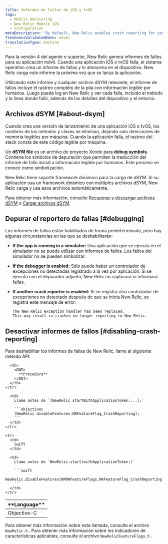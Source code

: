 ```yaml
---
title: Informes de fallos de iOS y tvOS
tags:
  - Mobile monitoring
  - New Relic Mobile iOS
  - Configuration
metaDescription: 'By default, New Relic enables crash reporting for your mobile iOS apps to help track and diagnose crashes.'
freshnessValidatedDate: never
translationType: machine
---
```


Para la versión 4 del agente o superior, New Relic genera informes de fallos para su aplicación móvil. Cuando una aplicación iOS o tvOS falla, el sistema operativo crea un informe de fallas y lo almacena en el dispositivo. New Relic carga este informe la próxima vez que se lanza la aplicación.

Utilizando este informe y cualquier archivo dSYM relevante, el informe de fallos incluye el rastreo completo de la pila con información legible por humanos. Luego puede log en New Relic y ver cada falla, incluido el método y la línea donde falló, además de los detalles del dispositivo y el entorno.

## Archivos dSYM [#about-dsym]

Cuando crea una versión de lanzamiento de una aplicación iOS o tvOS, los nombres de los métodos y clases se eliminan, dejando solo direcciones de memoria legibles por máquina. Cuando la aplicación falla, el rastreo del stack consta de este código legible por máquina.

Un <DNT>**dSYM file**</DNT> es un archivo de proyecto Xcode para <DNT>**debug symbols**</DNT>. Contiene los símbolos de depuración que permiten la traducción del informe de fallo inicial a información legible por humanos. Este proceso se conoce como simbolización.

New Relic tiene soporte framework dinámico para la carga de dSYM. Si su aplicación usa un framework dinámico con múltiples archivos dSYM, New Relic carga y usa esos archivos automáticamente.

Para obtener más información, consulte [Recuperar y descargar archivos dSYM](/docs/mobile-monitoring/new-relic-mobile-ios/install-configure/retrieve-upload-dsyms) o [Cargar archivos dSYM](/docs/mobile-monitoring/new-relic-mobile-ios/install-configure/upload-dsyms-bitcode-apps).

## Depurar el reportero de fallas [#debugging]

Los informes de fallos están habilitados de forma predeterminada, pero hay algunas circunstancias en las que se deshabilitarán:

* <DNT>**If the app is running in a simulator:**</DNT> Una aplicación que se ejecuta en el simulador no se puede utilizar con informes de fallos. Los fallos del simulador no se pueden simbolizar.

* <DNT>**If the debugger is enabled:**</DNT> Sólo puede haber un controlador de excepciones no detectadas registrado a la vez por aplicación. Si se ejecuta con el depurador adjunto, New Relic no capturará ni informará fallas.

* <DNT>**If another crash reporter is enabled:**</DNT> Si se registra otro controlador de excepciones no detectado después de que se inicia New Relic, se registra este mensaje de error:

  ```
  The New Relic exception handler has been replaced. 
  This may result in crashes no longer reporting to New Relic.
  ```

## Desactivar informes de fallos [#disabling-crash-reporting]

Para deshabilitar los informes de fallas de New Relic, llame al siguiente método API:

<table>
  <thead>
    <tr>
      <th style={{ width: "200px" }}>
        <DNT>
          **Language**
        </DNT>
      </th>

      <th>
        <DNT>
          **Procedure**
        </DNT>
      </th>
    </tr>
  </thead>

  <tbody>
    <tr>
      <td>
        Objective-C
      </td>

      <td>
        Llame antes de `[NewRelic startWithApplicationToken:...];`

        ```objectivec
        [NewRelic disableFeatures:NRFeatureFlag_CrashReporting];
        ```
      </td>
    </tr>

    <tr>
      <td>
        Swift
      </td>

      <td>
        Llame antes de `NewRelic.start(withApplicationToken:)`

        ```swift
        NewRelic.disableFeatures(NRMAFeatureFlags.NRFeatureFlag_CrashReporting)
        ```
      </td>
    </tr>
  </tbody>
</table>

Para obtener más información sobre esta llamada, consulte el archivo `NewRelic.h` . Para obtener más información sobre los indicadores de características aplicables, consulte el archivo `NewRelicFeatureFlags.h` .